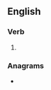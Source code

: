 ==English==

===Verb===
{{head|en|verb form}}

# {{en-past of|reinstate}}

===Anagrams===
* {{anagrams|en|straitened}}